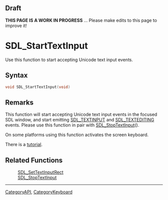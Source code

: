 == Draft ==

'''THIS PAGE IS A WORK IN PROGRESS''' ... Please make edits to this page to improve it!


= SDL_StartTextInput =
Use this function to start accepting Unicode text input events.


== Syntax ==
<syntaxhighlight lang='c++'>
void SDL_StartTextInput(void)
</syntaxhighlight>

== Remarks ==

This function will start accepting Unicode text input events in the focused SDL window, and start emitting [[SDL_TextInputEvent|SDL_TEXTINPUT]] and [[SDL_TextEditingEvent|SDL_TEXTEDITING]] events.
Please use this function in pair with [[SDL_StopTextInput]]().

On some platforms using this function activates the screen keyboard.

There is a [[Tutorials/TextInput|tutorial]].

== Related Functions ==
:[[SDL_SetTextInputRect]]
:[[SDL_StopTextInput]]

----
[[CategoryAPI]], [[CategoryKeyboard]]
